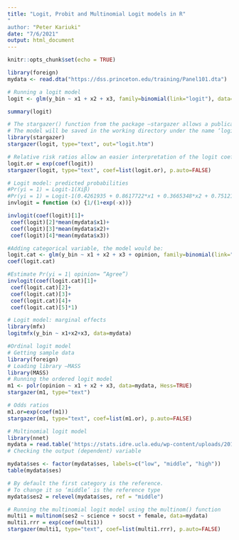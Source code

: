 ```yaml
---
title: "Logit, Probit and Multinomial Logit models in R"
"
author: "Peter Kariuki"
date: "7/6/2021"
output: html_document
---
```


```r
knitr::opts_chunk$set(echo = TRUE)
```

```r
library(foreign)
mydata <- read.dta("https://dss.princeton.edu/training/Panel101.dta") 
```

```r
# Running a logit model
logit <- glm(y_bin ~ x1 + x2 + x3, family=binomial(link="logit"), data=mydata)
```

```r
summary(logit)
```

```r
# The stargazer() function from the package –stargazer allows a publication quality of the logit model.
# The model will be saved in the working directory under the name ‘logit.htm’ which you can open with Word or any other word processor.
library(stargazer)
stargazer(logit, type="text", out="logit.htm")

```


```r
# Relative risk ratios allow an easier interpretation of the logit coefficients. They are the exponentiated value of the logit coefficients.
logit.or = exp(coef(logit))
stargazer(logit, type="text", coef=list(logit.or), p.auto=FALSE)
```

```r
# Logit model: predicted probabilities
#Pr(yi = 1) = Logit-1(Xiβ)
#Pr(yi = 1) = Logit-1(0.4261935 + 0.8617722*x1 + 0.3665348*x2 + 0.7512115*x3 )
invlogit = function (x) {1/(1+exp(-x))}

invlogit(coef(logit)[1]+
 coef(logit)[2]*mean(mydata$x1)+
 coef(logit)[3]*mean(mydata$x2)+
 coef(logit)[4]*mean(mydata$x3))


```

```r
#Adding categorical variable, the model would be:
logit.cat <- glm(y_bin ~ x1 + x2 + x3 + opinion, family=binomial(link="logit"), data=mydata)
coef(logit.cat)

#Estimate Pr(yi = 1| opinion= “Agree”)
invlogit(coef(logit.cat)[1]+
 coef(logit.cat)[2]+
 coef(logit.cat)[3]+
 coef(logit.cat)[4]+
 coef(logit.cat)[5]*1)

```

```r
# Logit model: marginal effects
library(mfx)
logitmfx(y_bin ~ x1+x2+x3, data=mydata)
```


```r
#Ordinal logit model
# Getting sample data
library(foreign)
# Loading library –MASS
library(MASS)
# Running the ordered logit model
m1 <- polr(opinion ~ x1 + x2 + x3, data=mydata, Hess=TRUE)
stargazer(m1, type="text")

# Odds ratios
m1.or=exp(coef(m1))
stargazer(m1, type="text", coef=list(m1.or), p.auto=FALSE)
```


```r
# Multinomial logit model
library(nnet)
mydata = read.table('https://stats.idre.ucla.edu/wp-content/uploads/2016/02/hsb2-2.csv', header=T, sep=",")
# Checking the output (dependent) variable

mydata$ses <- factor(mydata$ses, labels=c("low", "middle", "high")) 
table(mydata$ses)

# By default the first category is the reference.
# To change it so ‘middle’ is the reference type
mydata$ses2 = relevel(mydata$ses, ref = "middle")

# Running the multinomial logit model using the multinom() function
multi1 = multinom(ses2 ~ science + socst + female, data=mydata)
multi1.rrr = exp(coef(multi1))
stargazer(multi1, type="text", coef=list(multi1.rrr), p.auto=FALSE)
```


